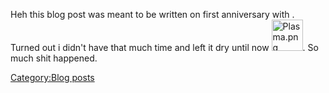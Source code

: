 Heh this blog post was meant to be written on first anniversary with {{ShipBattleCardKai|Nagato/Kai Ni|layers=ring ring_glow}}. Turned out i didn't have that much time and left it dry until now [[File:Plasma.png|50px]]. So much shit happened.
[[Category:Blog posts]]